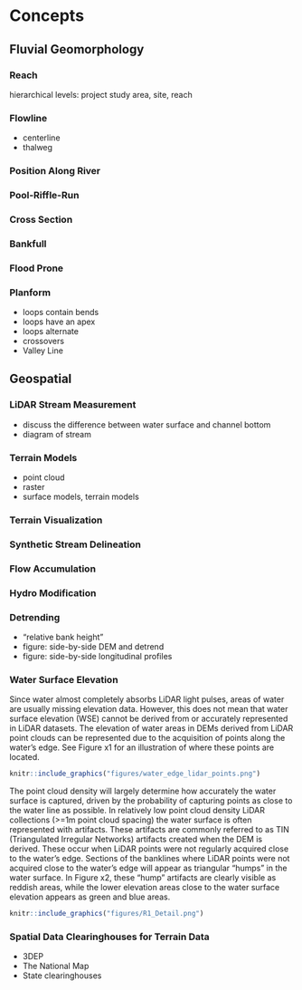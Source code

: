 # Concepts


## Fluvial Geomorphology

### Reach
hierarchical levels: project study area, site, reach

### Flowline
* centerline
* thalweg

### Position Along River

### Pool-Riffle-Run

### Cross Section

### Bankfull

### Flood Prone

### Planform
* loops contain bends
* loops have an apex
* loops alternate
* crossovers
* Valley Line



## Geospatial

### LiDAR Stream Measurement
* discuss the difference between water surface and channel bottom
* diagram of stream

### Terrain Models
* point cloud
* raster
* surface models, terrain models

### Terrain Visualization

### Synthetic Stream Delineation

### Flow Accumulation 

### Hydro Modification

### Detrending





* "relative bank height"
* figure: side-by-side DEM and detrend
* figure: side-by-side longitudinal profiles

### Water Surface Elevation
Since water almost completely absorbs LiDAR light pulses, areas of water are usually missing elevation data. However, this does not mean that water surface elevation (WSE) cannot be derived from or accurately represented in LiDAR datasets. The elevation of water areas in DEMs derived from LiDAR point clouds can be represented due to the acquisition of points along the water's edge. See Figure x1 for an illustration of where these points are located.

```r
knitr::include_graphics("figures/water_edge_lidar_points.png")
```

The point cloud density will largely determine how accurately the water surface is captured, driven by the probability of capturing points as close to the water line as possible. In relatively low point cloud density LiDAR collections (>=1m point cloud spacing) the water surface is often represented with artifacts. These artifacts are commonly referred to as TIN (Triangulated Irregular Networks) artifacts created when the DEM is derived. These occur when LiDAR points were not regularly acquired close to the water's edge. Sections of the banklines where LiDAR points were not acquired close to the water's edge will appear as triangular "humps" in the water surface. In Figure x2, these "hump" artifacts are clearly visible as reddish areas, while the lower elevation areas close to the water surface elevation appears as green and blue areas. 

```r
knitr::include_graphics("figures/R1_Detail.png")
```


### Spatial Data Clearinghouses for Terrain Data
* 3DEP
* The National Map
* State clearinghouses
